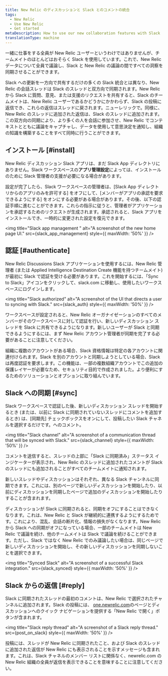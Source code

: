 ```yaml
---
title: New Relic のディスカッションと Slack とのコメントの統合
tags:
  - New Relic
  - Use New Relic
  - Get started
metaDescription: How to use our new collaboration features with Slack
translationType: machine
---
```







一緒に仕事をする全員が New Relic ユーザーというわけではありませんが、チームメイトのほとんどはおそらく Slack を使用しています。これで、New Relic データについて全員で議論し、Slack と New Relic の議論の間ですべての洞察を同期させることができます。

Slack への更新を一方向で共有するだけの多くの Slack 統合とは異なり、New Relic の会話スレッドは Slack のスレッドと双方向で同期されます。New Relic から Slack に質問、意見、または支援のリクエストを共有すると、Slack のチームメイトは、New Relic ユーザーであるかどうかにかかわらず、Slack の投稿に返信でき、これらの返信はスレッドに戻されます。ニューレリックで。同様に、New Relic のスレッドに追加された返信は、Slack のスレッドに追加されます。この双方向の同期により、より多くの人を会話に参加させ、New Relic でコンテキストとともに議論をキャプチャし、データを使用して意思決定を通知し、組織の知識を構築することをすべて同時に行うことができます。

## インストール [#install]

New Relic ディスカッション Slack アプリは、まだ Slack App ディレクトリにありません。Slack ワークスペースの**アプリ管理設定**によっては、インストールのために Slack 管理者の支援が必要になる場合があります。

設定が完了したら、Slack ワークスペースの管理者は、\[Slack App ディレクトリからのアプリのみを許可する] をオフにして、\[メンバーがアプリの承認を要求できるようにする] をオンにする必要がある場合があります。その後、以下の認証手順に進むことができます。これらの指示に従うと、管理者がアプリケーションを承認するためのリクエストが生成されます。承認されると、Slack アプリをインストールでき、一時的に変更された設定を復元できます。

<img
  title="Slack app management "
  alt="A screenshot of the new home page UI."
  src={slack_app_management}
  style={{ maxWidth: '50%' }}
/>

## 認証 [#authenticate]

New Relic Discussions Slack アプリケーションを使用するには、New Relic 管理者 (または Applied Intelligence Destination Create 機能を持つチームメイト) が最初に Slack で認証を受ける必要があります。これを開始するには、「Sync to Slack」アイコンをクリックして、slack.com に移動し、使用したいワークスペースにログインします。

<img
  title="Slack authorized"
  alt="A screenshot of the UI that directs a user to syncing with Slack."
  src={slack_auth}
  style={{ maxWidth: '50%' }}
/>

ワークスペースが設定されると、New Relic オーガナイゼーションのすべてのメンバーがそのワークスペースに対して認証を行い、新しいディスカッション スレッドを Slack に共有できるようになります。新しいユーザーが Slack と同期できるようにするには、まず New Relic アカウント管理者が同期を完了する必要があることに注意してください。

組織に複数のアカウントがある場合、Slack 資格情報は特定の各アカウントに関連付けられます。Slack を別のアカウントと同期しようとしている場合、Slack は再度認証を要求します。この機能は、一部の複数組織アカウントでこの追加の保護レイヤーが必要なため、セキュリティ目的で作成されました。より便利にするためのソリューションとオプションに取り組んでいます。

## Slack への同期 [#sync]

Slack ワークスペースで認証した後、新しいディスカッション スレッドを開始するとき (または、以前に Slack に同期されていないスレッドにコメントを追加するとき) は、\[同期先] チェックボックスをオンにして、投稿したい Slack チャネルを選択するだけです。へのコメント。

<img
  title="Slack channel"
  alt="A screenshot of a communication thread that will be synced with Slack."
  src={slack_channel}
  style={{ maxWidth: '50%' }}
/>

コメントを送信すると、スレッドの上部に「Slack に同期済み」ステータス インジケーターが表示され、New Relic のスレッドに追加されたコメントが Slack のスレッドにも追加されることがすべてのチームメイトに通知されます。

新しいスレッドやディスカッションはそれぞれ、異なる Slack チャンネルに同期できます。これには、別のページで新しいディスカッションを開始したり、以前にディスカッションを同期したページで追加のディスカッションを開始したりすることが含まれます。

ディスカッションが Slack に同期されると、同期をオフにすることはできなくなります。これは、New Relic と Slack が継続的に連携するようにするためです。これにより、混乱、会話の断片化、情報の損失がなくなります。New Relic から Slack への同期がオフになっている場合、一部のチームメイトは New Relic で議論を続け、他のチームメイトは Slack で議論を続けることができます。ただし、Slack ではなく New Relic でのみ議論したい場合は、同じページで新しいディスカッションを開始し、その新しいディスカッションを同期しないことを選択できます。

<img
  title="Synced Slack"
  alt="A screenshot of a successful Slack integration."
  src={slack_synced}
  style={{ maxWidth: '50%' }}
/>

## Slack からの返信 [#reply]

Slack に同期されたスレッドの最初のコメントは、New Relic で選択されたチャンネルに追加されます。Slack の投稿には、 [one.newrelic.com](one.newrelic.com)のページとディスカッションへのクイック ナビゲーションを提供する「New Relic で開く」ボタンが含まれます。

<img
  title="Slack reply thread"
  alt="A screenshot of a Slack reply thread."
  src={post_on_slack}
  style={{ maxWidth: '50%' }}
/>

投稿には、スレッドが New Relic に同期されたこと、および Slack のスレッドに追加された返信が New Relic にも表示されることを示すメッセージも含まれます。これは、Slack チャネルのメンバー リストに関係なく、newrelic.com の New Relic 組織の全員が返信を表示できることを意味することに注意してください。
